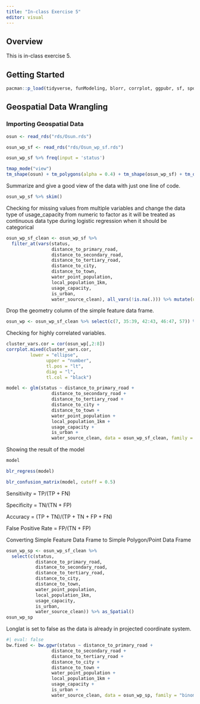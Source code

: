```yaml
---
title: "In-class Exercise 5"
editor: visual
---
```


## Overview

This is in-class exercise 5.

## Getting Started

```r
pacman::p_load(tidyverse, funModeling, blorr, corrplot, ggpubr, sf, spdep, GWmodel, tmap, skimr, caret)
```

## Geospatial Data Wrangling

### Importing Geospatial Data

```r
osun <- read_rds("rds/Osun.rds")
```

```r
osun_wp_sf <- read_rds("rds/Osun_wp_sf.rds")
```

```r
osun_wp_sf %>% freq(input = 'status')
```

```r
tmap_mode("view")
tm_shape(osun) + tm_polygons(alpha = 0.4) + tm_shape(osun_wp_sf) + tm_dots(col = "status", alpha = 0.6) + tm_view(set.zoom.limits = c(9,12))
```

Summarize and give a good view of the data with just one line of code.

```r
osun_wp_sf %>% skim()
```

Checking for missing values from multiple variables and change the data type of usage_capacity from numeric to factor as it will be treated as continuous data type during logistic regression when it should be categorical

```r
osun_wp_sf_clean <- osun_wp_sf %>% 
  filter_at(vars(status,
                 distance_to_primary_road,
                 distance_to_secondary_road,
                 distance_to_tertiary_road,
                 distance_to_city,
                 distance_to_town,
                 water_point_population,
                 local_population_1km,
                 usage_capacity,
                 is_urban,
                 water_source_clean), all_vars(!is.na(.))) %>% mutate(usage_capacity = as.factor(usage_capacity))
```

Drop the geometry column of the simple feature data frame.

```r
osun_wp <- osun_wp_sf_clean %>% select(c(7, 35:39, 42:43, 46:47, 57)) %>% st_set_geometry(NULL)
```

Checking for highly correlated variables.

```r
cluster_vars.cor = cor(osun_wp[,2:8])
corrplot.mixed(cluster_vars.cor,
         lower = "ellipse", 
               upper = "number",
               tl.pos = "lt",
               diag = "l",
               tl.col = "black")
```

```r
model <- glm(status ~ distance_to_primary_road +
                 distance_to_secondary_road +
                 distance_to_tertiary_road +
                 distance_to_city +
                 distance_to_town +
                 water_point_population +
                 local_population_1km +
                 usage_capacity +
                 is_urban +
                 water_source_clean, data = osun_wp_sf_clean, family = binomial(link = 'logit'))
```

Showing the result of the model

```r
model
```

```r
blr_regress(model)
```

```r
blr_confusion_matrix(model, cutoff = 0.5)
```

Sensitivity = TP/(TP + FN)

Specificity = TN/(TN + FP)

Accuracy = (TP + TN)/(TP + TN + FP + FN)

False Positive Rate = FP/(TN + FP)

Converting Simple Feature Data Frame to Simple Polygon/Point Data Frame

```r
osun_wp_sp <- osun_wp_sf_clean %>% 
  select(c(status,
           distance_to_primary_road,
           distance_to_secondary_road,
           distance_to_tertiary_road,
           distance_to_city,
           distance_to_town,
           water_point_population,
           local_population_1km,
           usage_capacity,
           is_urban,
           water_source_clean)) %>% as_Spatial()
osun_wp_sp
```

Longlat is set to false as the data is already in projected coordinate system.

```r
#| eval: false
bw.fixed <- bw.ggwr(status ~ distance_to_primary_road +
                 distance_to_secondary_road +
                 distance_to_tertiary_road +
                 distance_to_city +
                 distance_to_town +
                 water_point_population +
                 local_population_1km +
                 usage_capacity +
                 is_urban +
                 water_source_clean, data = osun_wp_sp, family = "binomial", approach = "AIC", kernel = "gaussian", adaptive = FALSE, longlat = FALSE)
```
